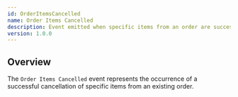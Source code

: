 ```yaml
---
id: OrderItemsCancelled
name: Order Items Cancelled
description: Event emitted when specific items from an order are successfully cancelled.
version: 1.0.0
---
```


## Overview

The `Order Items Cancelled` event represents the occurrence of a successful cancellation of specific items from an existing order.

<NodeGraph />
